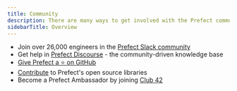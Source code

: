 ```yaml
---
title: Community
description: There are many ways to get involved with the Prefect community
sidebarTitle: Overview
---
```




- Join over 26,000 engineers in the [Prefect Slack community](https://prefect.io/slack)
- Get help in [Prefect Discourse](https://discourse.prefect.io/) - the community-driven knowledge base
- [Give Prefect a ⭐️ on GitHub](https://github.com/PrefectHQ/prefect)
- [Contribute](/2.13.8/contributing/overview/) to Prefect's open source libraries
- Become a Prefect Ambassador by joining [Club 42](https://www.prefect.io/community/club-42/)
